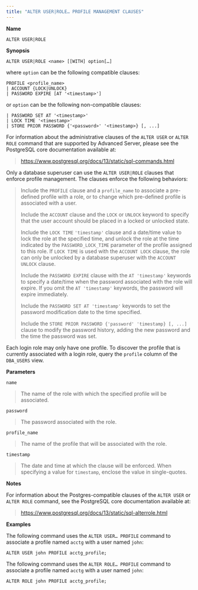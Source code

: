 ```yaml
---
title: "ALTER USER|ROLE… PROFILE MANAGEMENT CLAUSES"
---
```


**Name**

`ALTER USER|ROLE`

**Synopsis**

``` text
ALTER USER|ROLE <name> [[WITH] option[…]
```

where `option` can be the following compatible clauses:

``` text
PROFILE <profile_name>
| ACCOUNT {LOCK|UNLOCK}
| PASSWORD EXPIRE [AT '<timestamp>']
```

or `option` can be the following non-compatible clauses:

``` text
| PASSWORD SET AT '<timestamp>'
| LOCK TIME '<timestamp>'
| STORE PRIOR PASSWORD {'<password>' '<timestamp>} [, ...]
```

For information about the administrative clauses of the `ALTER USER` or `ALTER ROLE` command that are supported by Advanced Server, please see the PostgreSQL core documentation available at:

> <https://www.postgresql.org/docs/13/static/sql-commands.html>

Only a database superuser can use the `ALTER USER|ROLE` clauses that enforce profile management. The clauses enforce the following behaviors:

> Include the `PROFILE` clause and a `profile_name` to associate a pre-defined profile with a role, or to change which pre-defined profile is associated with a user.
> 
> Include the `ACCOUNT` clause and the `LOCK` or `UNLOCK` keyword to specify that the user account should be placed in a locked or unlocked state.
> 
> Include the `LOCK TIME` `'timestamp'` clause and a date/time value to lock the role at the specified time, and unlock the role at the time indicated by the `PASSWORD_LOCK_TIME` parameter of the profile assigned to this role. If `LOCK TIME` is used with the `ACCOUNT LOCK` clause, the role can only be unlocked by a database superuser with the `ACCOUNT UNLOCK` clause.
> 
> Include the `PASSWORD EXPIRE` clause with the `AT 'timestamp'` keywords to specify a date/time when the password associated with the role will expire. If you omit the `AT 'timestamp'` keywords, the password will expire immediately.
> 
> Include the `PASSWORD SET AT 'timestamp'` keywords to set the password modification date to the time specified.
> 
> Include the `STORE PRIOR PASSWORD {'password' 'timestamp} [, ...]` clause to modify the password history, adding the new password and the time the password was set.

Each login role may only have one profile. To discover the profile that is currently associated with a login role, query the `profile` column of the `DBA_USERS` view.

**Parameters**

`name`

> The name of the role with which the specified profile will be associated.

`password`

> The password associated with the role.

`profile_name`

> The name of the profile that will be associated with the role.

`timestamp`

> The date and time at which the clause will be enforced. When specifying a value for `timestamp`, enclose the value in single-quotes.

**Notes**

For information about the Postgres-compatible clauses of the `ALTER USER` or `ALTER ROLE` command, see the PostgreSQL core documentation available at:

> <https://www.postgresql.org/docs/13/static/sql-alterrole.html>

**Examples**

The following command uses the `ALTER USER… PROFILE` command to associate a profile named `acctg` with a user named `john`:

``` text
ALTER USER john PROFILE acctg_profile;
```

The following command uses the `ALTER ROLE… PROFILE` command to associate a profile named `acctg` with a user named `john`:

``` text
ALTER ROLE john PROFILE acctg_profile;
```
